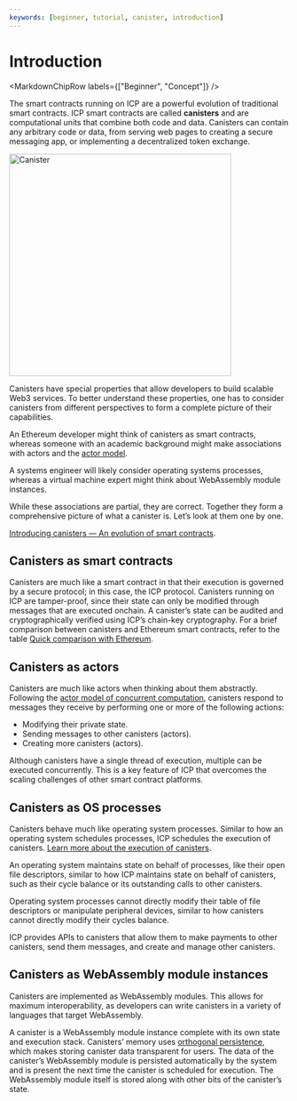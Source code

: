 ```yaml
---
keywords: [beginner, tutorial, canister, introduction]
---
```




# Introduction

<MarkdownChipRow labels={["Beginner", "Concept"]} />

The smart contracts running on ICP are a powerful evolution of traditional smart contracts. ICP smart contracts are called **canisters** and are computational units that combine both code and data. Canisters can contain any arbitrary code or data, from serving web pages to creating a secure messaging app, or implementing a decentralized token exchange.

<div class="text--center">
<img src="/img/docs/canister.png" alt="Canister" width="400"/>
</div>

Canisters have special properties that allow developers to build scalable Web3 services. To better understand these properties, one has to consider canisters from different perspectives to form a complete picture of their capabilities.

An Ethereum developer might think of canisters as smart contracts, whereas someone with an academic background might make associations with actors and the [actor model](https://en.wikipedia.org/wiki/Actor_model).

A systems engineer will likely consider operating systems processes, whereas a virtual machine expert might think about WebAssembly module instances.

While these associations are partial, they are correct. Together they form a comprehensive picture of what a canister is. Let’s look at them one by one.

[Introducing canisters — An evolution of smart contracts](https://www.youtube.com/watch?v=LKpGuBOXxtQ).

## Canisters as smart contracts

Canisters are much like a smart contract in that their execution is governed by a secure protocol; in this case, the ICP protocol. Canisters running on ICP are tamper-proof, since their state can only be modified through messages that are executed onchain. A canister’s state can be audited and cryptographically verified using ICP’s chain-key cryptography.
For a brief comparison between canisters and Ethereum smart contracts, refer to the table [Quick comparison with Ethereum](/docs/developer-docs/getting-started/network-overview.mdx#quick-comparison-with-ethereum).

## Canisters as actors

Canisters are much like actors when thinking about them abstractly. Following the [actor model of concurrent computation](https://en.wikipedia.org/wiki/Actor_model), canisters respond to messages they receive by performing one or more of the following actions:
- Modifying their private state.
- Sending messages to other canisters (actors).
- Creating more canisters (actors).

Although canisters have a single thread of execution, multiple can be executed concurrently. This is a key feature of ICP that overcomes the scaling challenges of other smart contract platforms.

## Canisters as OS processes

Canisters behave much like operating system processes. Similar to how an operating system schedules processes, ICP schedules the execution of canisters. [Learn more about the execution of canisters](https://internetcomputer.org/how-it-works).

An operating system maintains state on behalf of processes, like their open file descriptors, similar to how ICP maintains state on behalf of canisters, such as their cycle balance or its outstanding calls to other canisters.

Operating system processes cannot directly modify their table of file descriptors or manipulate peripheral devices, similar to how canisters cannot directly modify their <GlossaryTooltip>cycles</GlossaryTooltip> balance.

ICP provides APIs to canisters that allow them to make payments to other canisters, send them messages, and create and manage other canisters.

## Canisters as WebAssembly module instances

Canisters are implemented as WebAssembly modules. This allows for maximum interoperability, as developers can write canisters in a variety of languages that target WebAssembly.

A canister is a WebAssembly module instance complete with its own state and execution stack. Canisters’ memory uses [orthogonal persistence](https://medium.com/dfinity/ic-internals-orthogonal-persistence-9e0c094aac1a), which makes storing canister data transparent for users. The data of the canister’s WebAssembly module is persisted automatically by the system and is present the next time the canister is scheduled for execution. The WebAssembly module itself is stored along with other bits of the canister’s state.
